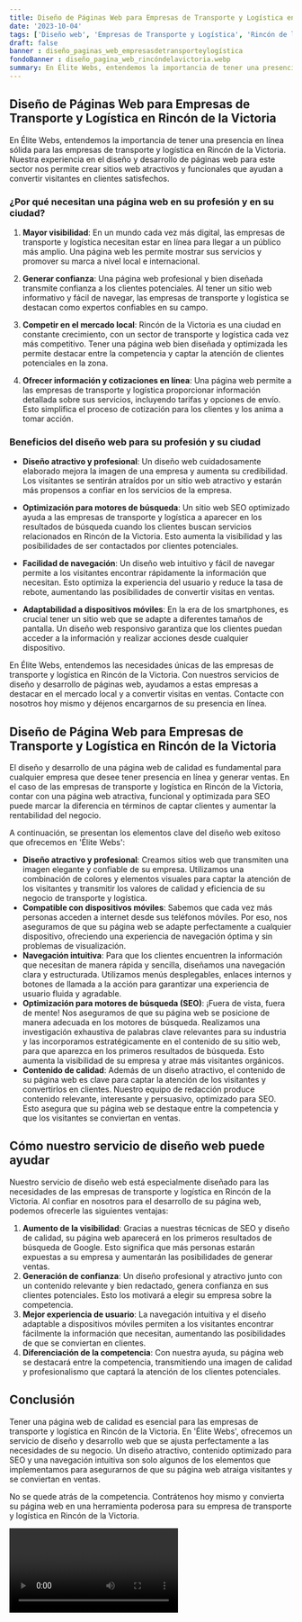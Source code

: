 ```yaml
---
title: Diseño de Páginas Web para Empresas de Transporte y Logística en Rincón de la Victoria
date: '2023-10-04'
tags: ['Diseño web', 'Empresas de Transporte y Logística', 'Rincón de la Victoria']
draft: false
banner : diseño_paginas_web_empresasdetransporteylogística
fondoBanner : diseño_pagina_web_rincóndelavictoria.webp
summary: En Élite Webs, entendemos la importancia de tener una presencia en línea sólida para las empresas de transporte y logística en Rincón de la Victoria. Nuestra experiencia en el diseño y desarrollo de páginas web para este sector nos permite crear sitios web atractivos y funcionales que ayudan a convertir visitantes en clientes satisfechos.
---
```


## Diseño de Páginas Web para Empresas de Transporte y Logística en Rincón de la Victoria

En Élite Webs, entendemos la importancia de tener una presencia en línea sólida para las empresas de transporte y logística en Rincón de la Victoria. Nuestra experiencia en el diseño y desarrollo de páginas web para este sector nos permite crear sitios web atractivos y funcionales que ayudan a convertir visitantes en clientes satisfechos.

### ¿Por qué necesitan una página web en su profesión y en su ciudad?

1. **Mayor visibilidad**: En un mundo cada vez más digital, las empresas de transporte y logística necesitan estar en línea para llegar a un público más amplio. Una página web les permite mostrar sus servicios y promover su marca a nivel local e internacional.

2. **Generar confianza**: Una página web profesional y bien diseñada transmite confianza a los clientes potenciales. Al tener un sitio web informativo y fácil de navegar, las empresas de transporte y logística se destacan como expertos confiables en su campo.

3. **Competir en el mercado local**: Rincón de la Victoria es una ciudad en constante crecimiento, con un sector de transporte y logística cada vez más competitivo. Tener una página web bien diseñada y optimizada les permite destacar entre la competencia y captar la atención de clientes potenciales en la zona.

4. **Ofrecer información y cotizaciones en línea**: Una página web permite a las empresas de transporte y logística proporcionar información detallada sobre sus servicios, incluyendo tarifas y opciones de envío. Esto simplifica el proceso de cotización para los clientes y los anima a tomar acción.

### Beneficios del diseño web para su profesión y su ciudad

- **Diseño atractivo y profesional**: Un diseño web cuidadosamente elaborado mejora la imagen de una empresa y aumenta su credibilidad. Los visitantes se sentirán atraídos por un sitio web atractivo y estarán más propensos a confiar en los servicios de la empresa.

- **Optimización para motores de búsqueda**: Un sitio web SEO optimizado ayuda a las empresas de transporte y logística a aparecer en los resultados de búsqueda cuando los clientes buscan servicios relacionados en Rincón de la Victoria. Esto aumenta la visibilidad y las posibilidades de ser contactados por clientes potenciales.

- **Facilidad de navegación**: Un diseño web intuitivo y fácil de navegar permite a los visitantes encontrar rápidamente la información que necesitan. Esto optimiza la experiencia del usuario y reduce la tasa de rebote, aumentando las posibilidades de convertir visitas en ventas.

- **Adaptabilidad a dispositivos móviles**: En la era de los smartphones, es crucial tener un sitio web que se adapte a diferentes tamaños de pantalla. Un diseño web responsivo garantiza que los clientes puedan acceder a la información y realizar acciones desde cualquier dispositivo.

En Élite Webs, entendemos las necesidades únicas de las empresas de transporte y logística en Rincón de la Victoria. Con nuestros servicios de diseño y desarrollo de páginas web, ayudamos a estas empresas a destacar en el mercado local y a convertir visitas en ventas. Contacte con nosotros hoy mismo y déjenos encargarnos de su presencia en línea.

<GifSeo />

<Cta />

## Diseño de Página Web para Empresas de Transporte y Logística en Rincón de la Victoria

El diseño y desarrollo de una página web de calidad es fundamental para cualquier empresa que desee tener presencia en línea y generar ventas. En el caso de las empresas de transporte y logística en Rincón de la Victoria, contar con una página web atractiva, funcional y optimizada para SEO puede marcar la diferencia en términos de captar clientes y aumentar la rentabilidad del negocio.

A continuación, se presentan los elementos clave del diseño web exitoso que ofrecemos en 'Élite Webs':
- **Diseño atractivo y profesional**: Creamos sitios web que transmiten una imagen elegante y confiable de su empresa. Utilizamos una combinación de colores y elementos visuales para captar la atención de los visitantes y transmitir los valores de calidad y eficiencia de su negocio de transporte y logística.
- **Compatible con dispositivos móviles**: Sabemos que cada vez más personas acceden a internet desde sus teléfonos móviles. Por eso, nos aseguramos de que su página web se adapte perfectamente a cualquier dispositivo, ofreciendo una experiencia de navegación óptima y sin problemas de visualización.
- **Navegación intuitiva**: Para que los clientes encuentren la información que necesitan de manera rápida y sencilla, diseñamos una navegación clara y estructurada. Utilizamos menús desplegables, enlaces internos y botones de llamada a la acción para garantizar una experiencia de usuario fluida y agradable.
- **Optimización para motores de búsqueda (SEO)**: ¡Fuera de vista, fuera de mente! Nos aseguramos de que su página web se posicione de manera adecuada en los motores de búsqueda. Realizamos una investigación exhaustiva de palabras clave relevantes para su industria y las incorporamos estratégicamente en el contenido de su sitio web, para que aparezca en los primeros resultados de búsqueda. Esto aumenta la visibilidad de su empresa y atrae más visitantes orgánicos.
- **Contenido de calidad**: Además de un diseño atractivo, el contenido de su página web es clave para captar la atención de los visitantes y convertirlos en clientes. Nuestro equipo de redacción produce contenido relevante, interesante y persuasivo, optimizado para SEO. Esto asegura que su página web se destaque entre la competencia y que los visitantes se conviertan en ventas.

## Cómo nuestro servicio de diseño web puede ayudar

Nuestro servicio de diseño web está especialmente diseñado para las necesidades de las empresas de transporte y logística en Rincón de la Victoria. Al confiar en nosotros para el desarrollo de su página web, podemos ofrecerle las siguientes ventajas:

1. **Aumento de la visibilidad**: Gracias a nuestras técnicas de SEO y diseño de calidad, su página web aparecerá en los primeros resultados de búsqueda de Google. Esto significa que más personas estarán expuestas a su empresa y aumentarán las posibilidades de generar ventas.
2. **Generación de confianza**: Un diseño profesional y atractivo junto con un contenido relevante y bien redactado, genera confianza en sus clientes potenciales. Esto los motivará a elegir su empresa sobre la competencia.
3. **Mejor experiencia de usuario**: La navegación intuitiva y el diseño adaptable a dispositivos móviles permiten a los visitantes encontrar fácilmente la información que necesitan, aumentando las posibilidades de que se conviertan en clientes.
4. **Diferenciación de la competencia**: Con nuestra ayuda, su página web se destacará entre la competencia, transmitiendo una imagen de calidad y profesionalismo que captará la atención de los clientes potenciales.

## Conclusión

Tener una página web de calidad es esencial para las empresas de transporte y logística en Rincón de la Victoria. En 'Élite Webs', ofrecemos un servicio de diseño y desarrollo web que se ajusta perfectamente a las necesidades de su negocio. Un diseño atractivo, contenido optimizado para SEO y una navegación intuitiva son solo algunos de los elementos que implementamos para asegurarnos de que su página web atraiga visitantes y se conviertan en ventas.

No se quede atrás de la competencia. Contrátenos hoy mismo y convierta su página web en una herramienta poderosa para su empresa de transporte y logística en Rincón de la Victoria.

<Video />

<CtaBot job='Empresas de Transporte y Logística' city='Rincón de la Victoria'/>

<Gmaps query='Rincón de la Victoria+españa+maps' />